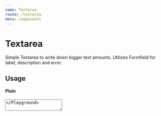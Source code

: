 ```yaml
---
name: Textarea
route: /textarea
menu: Components
---
```



# Textarea

Simple Textarea to write down bigger text amounts. Utilizes Formfield for label, description and error.

## Usage

#### Plain

<Playground>
  <Textarea />
</Playground>

#### Placeholder

<Playground>
  <Textarea placeholder="How was your day?" />
</Playground>

#### Value

<Playground>
  <Textarea
    value="My day was pretty awesome! :)"
    onChange={(event) => { /* do stuff */ }}
  />
</Playground>

#### Disabled

<Playground>
  <Textarea
    value="My day was pretty awesome! :)"
    onChange={(event) => { /* do stuff */ }}
    disabled
  />
</Playground>

#### Label

<Playground>
  <Textarea
    label="Readme"
  />
</Playground>

#### Required

<Playground>
  <Textarea
    label="Readme"
    required
  />
</Playground>

#### Description

<Playground>
  <Textarea
    label="Readme"
    description="Text will be rendered as Github flavoured markup"
  />
</Playground>

#### Error

<Playground>
  <Textarea
    label="Readme"
    description="Text will be rendered as Github flavoured markup"
    hasError
    error="This field is required"
  />
</Playground>

#### Custom Height

<Playground>
  <Textarea
    label="Readme"
    description="Text will be rendered as Github flavoured markup"
    height="400px"
  />
</Playground>

#### Resize

<Playground>
  <Textarea
    label="Readme"
    description="Text will be rendered as Github flavoured markup"
    height="400px"
    resize
  />
</Playground>

## Properties

<Props of={Textarea} />

